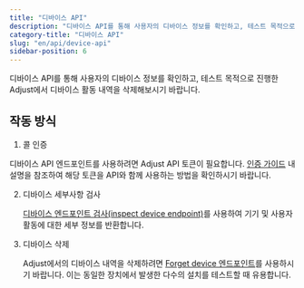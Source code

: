 ```yaml
---
title: "디바이스 API"
description: "디바이스 API를 통해 사용자의 디바이스 정보를 확인하고, 테스트 목적으로 진행한 Adjust에서 디바이스 활동 내역을 삭제해보시기 바랍니다."
category-title: "디바이스 API"
slug: "en/api/device-api"
sidebar-position: 6
---
```

디바이스 API를 통해 사용자의 디바이스 정보를 확인하고, 테스트 목적으로 진행한 Adjust에서 디바이스 활동 내역을 삭제해보시기 바랍니다.

작동 방식
-----

1. 콜 인증

디바이스 API 엔드포인트를 사용하려면 Adjust API 토큰이 필요합니다.  [인증 가이드](/en/api/device-api/authentication) 내 설명을 참조하여 해당 토큰을 API와 함께 사용하는 방법을 확인하시기 바랍니다.

2. 디바이스 세부사항 검사

   [디바이스 엔드포인트 검사\(inspect device endpoint\)](/en/api/device-api/inspect)를 사용하여 기기 및 사용자 활동에 대한 세부 정보를 반환합니다.
3. 디바이스 삭제

   Adjust에서의 디바이스 내역을 삭제하려면 [Forget device 엔드포인트](/en/api/device-api/forget)를 사용하시기 바랍니다. 이는 동일한 장치에서 발생한 다수의 설치를 테스트할 때 유용합니다.


